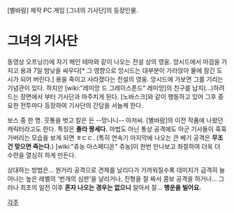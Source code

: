 [별바람] 제작 PC 게임 [그녀의 기사단]의 등장인물.

= 그녀의 기사단 =
동영상 오프닝(!)에 자기 메인 테마와 같이 나오는 전설 상의 영웅. 앙시드에서 마검을 가지고 용과 7일 밤낮을 싸우다[* 그 영향으로 앙시드는 대부분이 가라앉아 물에 잠긴 도시가 되어 버린다.] 용을 죽이고 사라졌다는 전설의 영웅. 앙시드에 가보면 그를 기리는 기념관이 있다. 
하지만 [wiki:"레미앙 드 그레이스폰드" 레미앙]의 친구를 납치(...)하려 드는 장면에서 부터 기사단과 마주치게 된다. [노바스크]와 같이 행동하고 있어 그후 중요한 전투마다 등장하여 기사단의 간담을 서늘케 한다.

보스 중 한 명. 웃통을 벗고 칼은 든 --망나니-- 아저씨. [별바람]의 이전 작품에 나왔던 캐릭터라고도 한다. 특징은 '''졸라 짱세다.''' 마법도 아닌 통상 공격에도 아군 기사들이 훅훅 가버리는 모습을 보게 되면 ㅎㄷㄷ. (특히 연속기 마지막에 나오는 큰 베기 공격은 '''무조건 맞으면 죽는다.''') [wiki:"쥬농 아스페디온" 쥬농]이 한번 만나보고 좌절하여 더욱 더 수련을 열심히 하게 만든다. 

상대하는 방법은... 원거리 공격으로 견제를 날리다가 가까워질수록 데미지가 급격히 늘어나는 높은 레벨의 '번개의 심판'을 날리거나, 진형을 잘 짜서 콤보 공격을 하거나... 그러나 최초의 일전 이후 '''혼자 나오는 경우는 없으니''' 알아서 잘... '''행운을 빌어요.'''

[[각주]]
